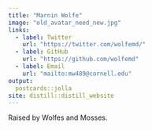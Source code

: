 ```yaml
---
title: "Marnin Wolfe"
image: "old_avatar_need_new.jpg"
links:
  - label: Twitter
    url: "https://twitter.com/wolfemd/"
  - label: GitHub
    url: "https://github.com/wolfemd"
  - label: Email
    url: "mailto:mw489@cornell.edu"
output:
  postcards::jolla
site: distill::distill_website
---
```

 
Raised by Wolfes and Mosses.